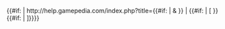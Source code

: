 <includeonly>{{#if: {{{nolink|}}} | <nowiki>http://help.gamepedia.com/index.php?title=</nowiki>{{{1}}}{{#if: {{{2|}}} | &{{{2}}} }} |<!--
          --><span class="plainlinks">{{#if: {{{text|}}} | [ }}{{fullurl: {{{1}}} | {{{2|}}} }} {{#if: {{{text|}}} | {{{text}}}]}}</span>}}</includeonly><noinclude>{{doc}}
[[Category:Formatting templates|{{PAGENAME}}]]</noinclude>